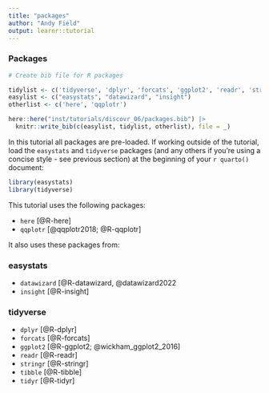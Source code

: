 ```yaml
---
title: "packages"
author: "Andy Field"
output: learnr::tutorial
---
```



### Packages

```r
# Create bib file for R packages

tidylist <- c('tidyverse', 'dplyr', 'forcats', 'ggplot2', 'readr', 'stringr', 'tibble', 'tidyr')
easylist <- c("easystats", "datawizard", "insight")
otherlist <- c('here', 'qqplotr')

here::here("inst/tutorials/discovr_06/packages.bib") |>
  knitr::write_bib(c(easylist, tidylist, otherlist), file = _)
```

In this tutorial all packages are pre-loaded. If working outside of the tutorial, load the `easystats` and `tidyverse` packages (and any others if you're using a concise style - see previous section) at the beginning of your `r quarto()` document:

```r
library(easystats)
library(tidyverse)
```

This tutorial uses the following packages:

- `here` [@R-here]
- `qqplotr` [@qqplotr2018; @R-qqplotr]

It also uses these packages from:

### easystats

- `datawizard` [@R-datawizard, @datawizard2022
- `insight` [@R-insight]
 
### tidyverse 
 
- `dplyr` [@R-dplyr]
- `forcats` [@R-forcats]
- `ggplot2` [@R-ggplot2; @wickham_ggplot2_2016]
- `readr` [@R-readr]
- `stringr` [@R-stringr]
- `tibble` [@R-tibble]
- `tidyr` [@R-tidyr]
